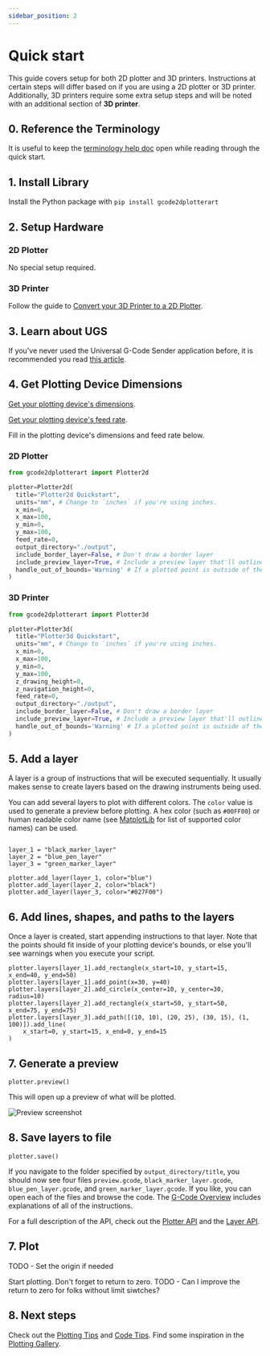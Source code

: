 ```yaml
---
sidebar_position: 2
---
```


# Quick start

This guide covers setup for both 2D plotter and 3D printers. Instructions at certain steps will differ based on if you are using a 2D plotter or 3D printer. Additionally, 3D printers require some extra setup steps and will be noted with an additional section of **3D printer**. 

## 0. Reference the Terminology

It is useful to keep the [terminology help doc](./documentation/terminology) open while reading through the quick start. 

## 1. Install Library

Install the Python package with `pip install gcode2dplotterart`

## 2. Setup Hardware

### 2D Plotter

No special setup required. 

### 3D Printer

Follow the guide to [Convert your 3D Printer to a 2D Plotter](./documentation/convert-3d-to-2d).

## 3. Learn about UGS

If you've never used the Universal G-Code Sender application before, it is recommended you read [this article](./documentation/ugs).

## 4. Get Plotting Device Dimensions

[Get your plotting device's dimensions](./documentation/ugs#get-your-plotting-devicess-dimensions).

[Get your plotting device's feed rate](./documentation/ugs#get-your-plotting-devicess-feed-rate).

Fill in the plotting device's dimensions and feed rate below. 

### 2D Plotter

```python
from gcode2dplotterart import Plotter2d

plotter=Plotter2d(
  title="Plotter2d Quickstart",
  units="mm", # Change to `inches` if you're using inches.
  x_min=0,
  x_max=100,
  y_min=0,
  y_max=100,
  feed_rate=0,
  output_directory="./output", 
  include_border_layer=False, # Don't draw a border layer
  include_preview_layer=True, # Include a preview layer that'll outline your print without drawing anything.
  handle_out_of_bounds='Warning' # If a plotted point is outside of the bounds, give a warning, don't plot the point, and keep going.
)
```

### 3D Printer

```python
from gcode2dplotterart import Plotter3d

plotter=Plotter3d(
  title="Plotter3d Quickstart",
  units="mm", # Change to `inches` if you're using inches.
  x_min=0,
  x_max=100,
  y_min=0,
  y_max=100,
  z_drawing_height=0,
  z_navigation_height=0,
  feed_rate=0,
  output_directory="./output", 
  include_border_layer=False, # Don't draw a border layer
  include_preview_layer=True, # Include a preview layer that'll outline your print without drawing anything.
  handle_out_of_bounds='Warning' # If a plotted point is outside of the bounds, give a warning, don't plot the point, and keep going.
)
```

## 5. Add a layer

A layer is a group of instructions that will be executed sequentially.  It usually makes sense to create layers based on the drawing instruments being used. 

You can add several layers to plot with different colors. The `color` value is used to generate a preview before plotting. A hex color (such as `#00FF00`) or human readable color name (see [MatplotLib](https://matplotlib.org/stable/gallery/color/named_colors.html#css-colors) for list of supported color names) can be used. 

```

layer_1 = "black_marker_layer"
layer_2 = "blue_pen_layer"
layer_3 = "green_marker_layer"

plotter.add_layer(layer_1, color="blue")
plotter.add_layer(layer_2, color="black")
plotter.add_layer(layer_3, color="#027F00")
```

## 6. Add lines, shapes, and paths to the layers

Once a layer is created, start appending instructions to that layer. Note that the points should fit inside of your plotting device's bounds, or else you'll see warnings 
when you execute your script.


```
plotter.layers[layer_1].add_rectangle(x_start=10, y_start=15, x_end=40, y_end=50)
plotter.layers[layer_1].add_point(x=30, y=40)
plotter.layers[layer_2].add_circle(x_center=10, y_center=30, radius=10)
plotter.layers[layer_2].add_rectangle(x_start=50, y_start=50, x_end=75, y_end=75)
plotter.layers[layer_3].add_path([(10, 10), (20, 25), (30, 15), (1, 100)]).add_line(
    x_start=0, y_start=15, x_end=0, y_end=15
)
```
 
## 7. Generate a preview

```
plotter.preview()
```

This will open up a preview of what will be plotted. 

![Preview screenshot](/img/quickstart/preview.png)


## 8. Save layers to file

```
plotter.save()
```

If you navigate to the folder specified by `output_directory/title`, you should now see four files `preview.gcode`, `black_marker_layer.gcode`, `blue_pen_layer.gcode`, and `green_marker_layer.gcode`. If you like, you can open each of the files and browse the code. The [G-Code Overview](./documentation/gcode) includes explanations of all of the instructions.

For a full description of the API, check out the [Plotter API](./api/plotter) and the [Layer API](./api/layer).

## 7. Plot

TODO - Set the origin if needed

Start plotting. Don't forget to return to zero.
TODO - Can I improve the return to zero for folks without limit siwtches?

## 8. Next steps

Check out the [Plotting Tips](./tips/plotting_tips) and [Code Tips](./tips/code_tips). Find some inspiration in the [Plotting Gallery](./category/gallery).